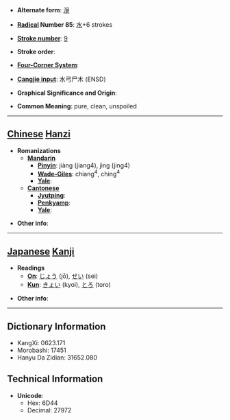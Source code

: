 * '''Alternate form''': [[淨]]

* '''[[Wiktionary:Chinese radical index| Radical]] Number 85''': [[Wiktionary:Chinese radical index 水|水]]+6 strokes

* '''[[Wiktionary:Chinese total strokes index|Stroke number]]''': [[Wiktionary:Chinese total strokes index 9|9]]

* '''Stroke order''': 

* '''[[Wiktionary:Chinese four corner index|Four-Corner System]]''': 

* '''[[Wiktionary:Chinese Cangjie index|Cangjie input]]''': 水弓尸木 (ENSD)

* '''Graphical Significance and Origin''': 

* '''Common Meaning''': pure, clean, unspoiled

----

== [[Chinese]] [[Hanzi]] ==

* '''Romanizations'''
** '''[[Mandarin]]'''
*** '''[[Pinyin]]''': jiàng (jiang4), jìng (jing4)
*** '''[[Wade-Giles]]''': chiang<sup>4</sup>, ching<sup>4</sup>
*** '''[[Yale]]''': 
** '''[[Cantonese]]'''
*** '''[[Jyutping]]''':
*** '''[[Penkyamp]]''': 
*** '''[[Yale]]''': 

* '''Other info''': 

----

== [[Japanese]] [[Kanji]] ==

* '''Readings'''
** '''[[On]]''': [[じょう]] (jō), [[せい]] (sei)
** '''[[Kun]]''': [[きょい]] (kyoi), [[とろ]] (toro)

* '''Other info''':  

----

== Dictionary Information ==

* KangXi: 0623.171
* Morobashi: 17451
* Hanyu Da Zidian: 31652.080

== Technical Information ==

* '''Unicode''':
** Hex: 6D44
** Decimal: 27972